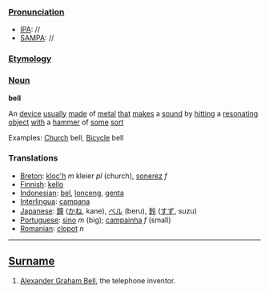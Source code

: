 ===[[Pronunciation]]===
*[[IPA]]: //
*[[SAMPA]]: //
===[[Etymology]]===
===[[Noun]]===
'''bell'''

An [[device]] [[usually]] [[made]] of [[metal]] [[that]] [[make]]s a [[sound]] by [[hit]]ting a [[resonate|resonating]] [[object]] [[with]] a [[hammer]] of [[some]] [[sort]]

Examples: [[Church]] bell, [[Bicycle]] bell

=== Translations ===
*[[Breton]]: [[kloc'h]] ''m'' kleier ''pl'' (church), [[sonerez]] ''f''
*[[Finnish]]: [[kello]]
*[[Indonesian]]: [[bel]], [[lonceng]], [[genta]]
*[[Interlingua]]: [[campana]]
*[[Japanese]]: [[鐘]] ([[かね]], kane), [[ベル]] (beru), [[鈴]] ([[すず]], suzu)
*[[Portuguese]]: [[sino]] ''m'' (big); [[campainha]] ''f'' (small)
*[[Romanian]]: [[clopot]] ''n''

----

==[[Surname]]==

# [[Alexander Graham Bell]], the telephone inventor.
